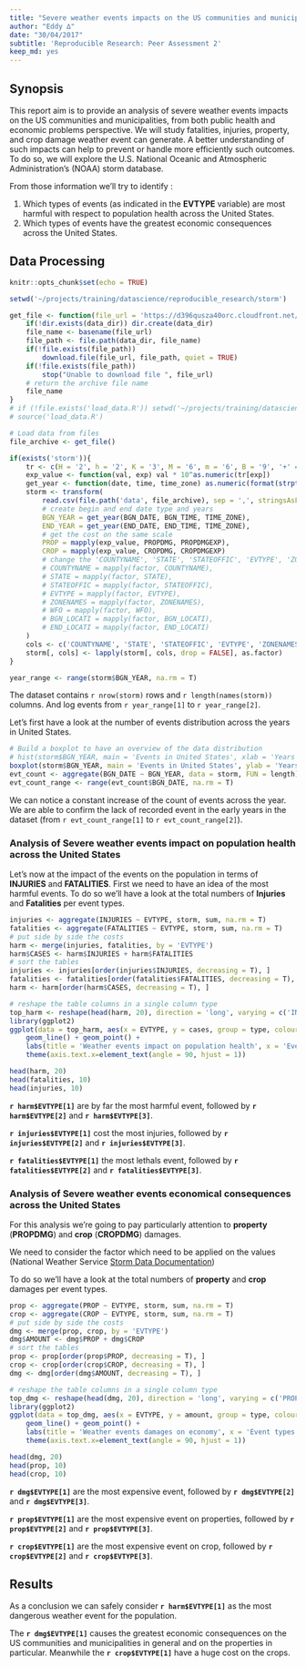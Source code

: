 ```yaml
---
title: "Severe weather events impacts on the US communities and municipalities"
author: "Eddy ∆"
date: "30/04/2017"
subtitle: 'Reproducible Research: Peer Assessment 2'
keep_md: yes
---
```


## Synopsis

This report aim is to provide an analysis of severe weather events impacts on the US communities and municipalities, from both public health and economic problems perspective.
We will study fatalities, injuries, property,  and crop damage weather event can generate.
A better understanding of such impacts can help to prevent or handle more efficiently such outcomes.
To do so, we will explore the U.S. National Oceanic and Atmospheric Administration's (NOAA) storm database.

From those information we'll try to identify :

1. Which types of events (as indicated in the **EVTYPE** variable) are most harmful with respect to population health across the United States.
2. Which types of events have the greatest economic consequences across the United States.

## Data Processing

```r
knitr::opts_chunk$set(echo = TRUE)
```

```r
setwd('~/projects/training/datascience/reproducible_research/storm')

get_file <- function(file_url = 'https://d396qusza40orc.cloudfront.net/repdata%2Fdata%2FStormData.csv.bz2', data_dir = 'data'){
    if(!dir.exists(data_dir)) dir.create(data_dir)
    file_name <- basename(file_url)
    file_path <- file.path(data_dir, file_name)
    if(!file.exists(file_path))
        download.file(file_url, file_path, quiet = TRUE)
    if(!file.exists(file_path))
        stop("Unable to download file ", file_url)
    # return the archive file name
    file_name
}
# if (!file.exists('load_data.R')) setwd('~/projects/training/datascience/reproducible_research/storm')
# source('load_data.R')

# Load data from files
file_archive <- get_file()
```

```r
if(exists('storm')){
    tr <- c(H = '2', h = '2', K = '3', M = '6', m = '6', B = '9', '+' = '1', '-' = '-1', '?' = NA, '0' = '0', '1' = '1', '2' = '2', '3' = '3', '4' = '4', '5' = '5', '6' = '6', '7' = '7', '8' = '8')
    exp_value <- function(val, exp) val * 10^as.numeric(tr[exp])
    get_year <- function(date, time, time_zone) as.numeric(format(strptime(paste(gsub('([0-9/]+).+', '\\1', date), time, time_zone), format = '%m/%d/%Y %H%M'), '%Y'))
    storm <- transform(
        read.csv(file.path('data', file_archive), sep = ',', stringsAsFactors = FALSE, na.strings = c('', 'NA')),
        # create begin and end date type and years
        BGN_YEAR = get_year(BGN_DATE, BGN_TIME, TIME_ZONE),
        END_YEAR = get_year(END_DATE, END_TIME, TIME_ZONE),
        # get the cost on the same scale
        PROP = mapply(exp_value, PROPDMG, PROPDMGEXP),
        CROP = mapply(exp_value, CROPDMG, CROPDMGEXP)
        # change the 'COUNTYNAME', 'STATE', 'STATEOFFIC', 'EVTYPE', 'ZONENAMES', 'WFO', 'BGN_LOCATI', and 'END_LOCATI' column type to factor
        # COUNTYNAME = mapply(factor, COUNTYNAME),
        # STATE = mapply(factor, STATE),
        # STATEOFFIC = mapply(factor, STATEOFFIC),
        # EVTYPE = mapply(factor, EVTYPE),
        # ZONENAMES = mapply(factor, ZONENAMES),
        # WFO = mapply(factor, WFO),
        # BGN_LOCATI = mapply(factor, BGN_LOCATI),
        # END_LOCATI = mapply(factor, END_LOCATI)
    )
    cols <- c('COUNTYNAME', 'STATE', 'STATEOFFIC', 'EVTYPE', 'ZONENAMES', 'WFO', 'BGN_LOCATI', 'END_LOCATI')
    storm[, cols] <- lapply(storm[, cols, drop = FALSE], as.factor)
}
```

```r
year_range <- range(storm$BGN_YEAR, na.rm = T)
```

The dataset contains `r nrow(storm)` rows and `r length(names(storm))` columns.
And log events from `r year_range[1]` to `r year_range[2]`.

Let's first have a look at the number of events distribution across the years in United States.
```r
# Build a boxplot to have an overview of the data distribution
# hist(storm$BGN_YEAR, main = 'Events in United States', xlab = 'Years', ylab = 'Events (nb)')
boxplot(storm$BGN_YEAR, main = 'Events in United States', ylab = 'Years')
evt_count <- aggregate(BGN_DATE ~ BGN_YEAR, data = storm, FUN = length)
evt_count_range <- range(evt_count$BGN_DATE, na.rm = T)
```

We can notice a constant increase of the count of events across the year.
We are able to confirm the lack of recorded event in the early years in the dataset (from `r evt_count_range[1]` to `r evt_count_range[2]`).

### Analysis of Severe weather events impact on population health across the United States

Let's now at the impact of the events on the population in terms of **INJURIES** and **FATALITIES**.
First we need to have an idea of the most harmful events.
To do so we'll have a look at the total numbers of  **Injuries** and **Fatalities** per event types.

```r
injuries <- aggregate(INJURIES ~ EVTYPE, storm, sum, na.rm = T)
fatalities <- aggregate(FATALITIES ~ EVTYPE, storm, sum, na.rm = T)
# put side by side the costs
harm <- merge(injuries, fatalities, by = 'EVTYPE')
harm$CASES <- harm$INJURIES + harm$FATALITIES
# sort the tables
injuries <- injuries[order(injuries$INJURIES, decreasing = T), ]
fatalities <- fatalities[order(fatalities$FATALITIES, decreasing = T), ]
harm <- harm[order(harm$CASES, decreasing = T), ]
```

```r
# reshape the table columns in a single column type
top_harm <- reshape(head(harm, 20), direction = 'long', varying = c('INJURIES', 'FATALITIES', 'CASES'), v.names = 'cases', timevar = 'type', times = c('Injuries', 'Fatalities', 'Total'))
library(ggplot2)
ggplot(data = top_harm, aes(x = EVTYPE, y = cases, group = type, colour = type)) +
    geom_line() + geom_point() +
    labs(title = 'Weather events impact on population health', x = 'Event types', y = 'Number of fatalities and injuries') +
    theme(axis.text.x=element_text(angle = 90, hjust = 1))
```

```r
head(harm, 20)
head(fatalities, 10)
head(injuries, 10)
```

**`r harm$EVTYPE[1]`** are by far the most harmful event, followed by **`r harm$EVTYPE[2]`** and **`r harm$EVTYPE[3]`**.

**`r injuries$EVTYPE[1]`** cost the most injuries, followed by **`r injuries$EVTYPE[2]`** and **`r injuries$EVTYPE[3]`**.

**`r fatalities$EVTYPE[1]`**  the most lethals event, followed by **`r fatalities$EVTYPE[2]`** and **`r fatalities$EVTYPE[3]`**.

### Analysis of Severe weather events economical consequences across the United States

For this analysis we're going to pay particularly attention to **property** (**PROPDMG**) and **crop** (**CROPDMG**) damages.

We need to consider the factor which need to be applied on the values (National Weather Service [Storm Data Documentation](https://d396qusza40orc.cloudfront.net/repdata%2Fpeer2_doc%2Fpd01016005curr.pdf))

To do so we'll have a look at the total numbers of  **property** and **crop** damages per event types.

```r
prop <- aggregate(PROP ~ EVTYPE, storm, sum, na.rm = T)
crop <- aggregate(CROP ~ EVTYPE, storm, sum, na.rm = T)
# put side by side the costs
dmg <- merge(prop, crop, by = 'EVTYPE')
dmg$AMOUNT <- dmg$PROP + dmg$CROP
# sort the tables
prop <- prop[order(prop$PROP, decreasing = T), ]
crop <- crop[order(crop$CROP, decreasing = T), ]
dmg <- dmg[order(dmg$AMOUNT, decreasing = T), ]
```

```r
# reshape the table columns in a single column type
top_dmg <- reshape(head(dmg, 20), direction = 'long', varying = c('PROP', 'CROP', 'AMOUNT'), v.names = 'amount', timevar = 'type', times = c('Property', 'Crop', 'Total'))
library(ggplot2)
ggplot(data = top_dmg, aes(x = EVTYPE, y = amount, group = type, colour = type)) +
    geom_line() + geom_point() +
    labs(title = 'Weather events damages on economy', x = 'Event types', y = 'Amount in $US') +
    theme(axis.text.x=element_text(angle = 90, hjust = 1))
```

```r
head(dmg, 20)
head(prop, 10)
head(crop, 10)
```

**`r dmg$EVTYPE[1]`** are the most expensive event, followed by **`r dmg$EVTYPE[2]`** and **`r dmg$EVTYPE[3]`**.

**`r prop$EVTYPE[1]`** are the most expensive event on properties, followed by **`r prop$EVTYPE[2]`** and **`r prop$EVTYPE[3]`**.

**`r crop$EVTYPE[1]`** are the most expensive event on crop, followed by **`r crop$EVTYPE[2]`** and **`r crop$EVTYPE[3]`**.

## Results

As a conclusion we can safely consider **`r harm$EVTYPE[1]`** as the most dangerous weather event for the population.

The **`r dmg$EVTYPE[1]`** causes the greatest economic consequences on the US communities and municipalities in general and on the properties in particular. Meanwhile the **`r crop$EVTYPE[1]`** have a huge cost on the crops.
